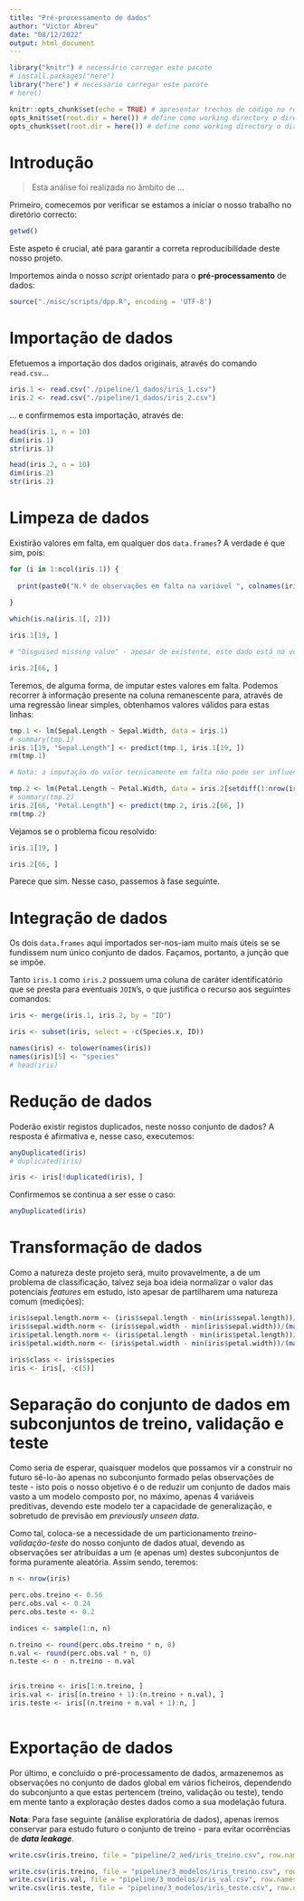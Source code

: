 ---
title: "Pré-processamento de dados"
author: "Victor Abreu"
date: "08/12/2022"
output: html_document
---



```{r setup, include=FALSE, cache = FALSE}

library("knitr") # necessário carregar este pacote
# install.packages("here")
library("here") # necessário carregar este pacote
# here()

knitr::opts_chunk$set(echo = TRUE) # apresentar trechos de código no relatório final: sim ou não?
opts_knit$set(root.dir = here()) # define como working directory o diretório do projeto (pois este ficheiro .Rmd está em "./pipeline/1_dados")
opts_chunk$set(root.dir = here()) # define como working directory o diretório do projeto (pois este ficheiro .Rmd está em "./pipeline/1_dados")

```



# Introdução


> Esta análise foi realizada no âmbito de ...


Primeiro, comecemos por verificar se estamos a iniciar o nosso trabalho no diretório correcto:


```{r}

getwd()

```


Este aspeto é crucial, até para garantir a correta reproducibilidade deste nosso projeto.

Importemos ainda o nosso *script* orientado para o **pré-processamento** de dados:


```{r}

source("./misc/scripts/dpp.R", encoding = 'UTF-8')

```



# Importação de dados


Efetuemos a importação dos dados originais, através do comando `read.csv`...


```{r}

iris.1 <- read.csv("./pipeline/1_dados/iris_1.csv")
iris.2 <- read.csv("./pipeline/1_dados/iris_2.csv")

```


... e confirmemos esta importação, através de:


```{r}

head(iris.1, n = 10)
dim(iris.1)
str(iris.1)

```


```{r}

head(iris.2, n = 10)
dim(iris.2)
str(iris.2)

```



# Limpeza de dados



Existirão valores em falta, em qualquer dos `data.frames`? A verdade é que sim, pois:


```{r}

for (i in 1:ncol(iris.1)) {
  
  print(paste0("N.º de observações em falta na variável ", colnames(iris.1)[i], ": ", dpp.data.anomalies(iris.1[, i], freqs = "abs")))
  
}

```


```{r}

which(is.na(iris.1[, 2]))

```


```{r}

iris.1[19, ]

```


```{r}

# "Disguised missing value" - apesar de existente, este dado está na verdade em falta, uma vez que não faz nenhum sentido o dado que nele foi preenchido e armazenado

iris.2[66, ]

```


Teremos, de alguma forma, de imputar estes valores em falta. Podemos recorrer à informação presente na coluna remanescente para, através de uma regressão linear simples, obtenhamos valores válidos para estas linhas:


```{r}

tmp.1 <- lm(Sepal.Length ~ Sepal.Width, data = iris.1)
# summary(tmp.1)
iris.1[19, "Sepal.Length"] <- predict(tmp.1, iris.1[19, ])
rm(tmp.1)

```


```{r}

# Nota: a imputação do valor tecnicamente em falta não pode ser influenciada pelo valor atualmente armazenado!

tmp.2 <- lm(Petal.Length ~ Petal.Width, data = iris.2[setdiff(1:nrow(iris.2), 66), ])
# summary(tmp.2)
iris.2[66, "Petal.Length"] <- predict(tmp.2, iris.2[66, ])
rm(tmp.2)

```


Vejamos se o problema ficou resolvido:


```{r}

iris.1[19, ]

```


```{r}

iris.2[66, ]

```


Parece que sim. Nesse caso, passemos à fase seguinte.



# Integração de dados



Os dois `data.frames` aqui importados ser-nos-iam muito mais úteis se se fundissem num único conjunto de dados. Façamos, portanto, a junção que se impõe.

Tanto `iris.1` como `iris.2` possuem uma coluna de caráter identificatório que se presta para eventuais `JOIN`'s, o que justifica o recurso aos seguintes comandos:


```{r}

iris <- merge(iris.1, iris.2, by = "ID")

```


```{r}

iris <- subset(iris, select = -c(Species.x, ID))

```


```{r}

names(iris) <- tolower(names(iris))
names(iris)[5] <- "species"
# head(iris)

```



# Redução de dados



Poderão existir registos duplicados, neste nosso conjunto de dados? A resposta é afirmativa e, nesse caso, executemos:


```{r}

anyDuplicated(iris)
# duplicated(iris)

```


```{r}

iris <- iris[!duplicated(iris), ]

```


Confirmemos se continua a ser esse o caso:


```{r}

anyDuplicated(iris)

```



# Transformação de dados


Como a natureza deste projeto será, muito provavelmente, a de um problema de classificação, talvez seja boa ideia normalizar o valor das potenciais *features* em estudo, isto apesar de partilharem uma natureza comum (medições):


```{r}

iris$sepal.length.norm <- (iris$sepal.length - min(iris$sepal.length))/(max(iris$sepal.length) - min(iris$sepal.length))
iris$sepal.width.norm <- (iris$sepal.width - min(iris$sepal.width))/(max(iris$sepal.width) - min(iris$sepal.width))
iris$petal.length.norm <- (iris$petal.length - min(iris$petal.length))/(max(iris$petal.length) - min(iris$petal.length))
iris$petal.width.norm <- (iris$petal.width - min(iris$petal.width))/(max(iris$petal.width) - min(iris$petal.width))

```


```{r}

iris$class <- iris$species
iris <- iris[, -c(5)]

```



# Separação do conjunto de dados em subconjuntos de treino, validação e teste



Como seria de esperar, quaisquer modelos que possamos vir a construir no futuro sê-lo-ão apenas no subconjunto formado pelas observações de teste - isto pois o nosso objetivo é o de reduzir um conjunto de dados mais vasto a um modelo composto por, no máximo, apenas 4 variáveis preditivas, devendo este modelo ter a capacidade de generalização, e sobretudo de previsão em *previously unseen data*.

Como tal, coloca-se a necessidade de um particionamento *treino-validação-teste* do nosso conjunto de dados atual, devendo as observações ser atribuídas a um (e apenas um) destes subconjuntos de forma puramente aleatória. Assim sendo, teremos:


```{r}

n <- nrow(iris)

perc.obs.treino <- 0.56
perc.obs.val <- 0.24
perc.obs.teste <- 0.2

indices <- sample(1:n, n)

n.treino <- round(perc.obs.treino * n, 0)
n.val <- round(perc.obs.val * n, 0)
n.teste <- n - n.treino - n.val
  
```


```{r}

iris.treino <- iris[1:n.treino, ]
iris.val <- iris[(n.treino + 1):(n.treino + n.val), ]
iris.teste <- iris[(n.treino + n.val + 1):n, ]
  
```



# Exportação de dados



Por último, e concluído o pré-processamento de dados, armazenemos as observações no conjunto de dados global em vários ficheiros, dependendo do subconjunto a que estas pertencem (treino, validação ou teste), tendo em mente tanto a exploração destes dados como a sua modelação futura.

**Nota**: Para fase seguinte (análise exploratória de dados), apenas iremos conservar para estudo futuro o conjunto de treino - para evitar ocorrências de ***data leakage***.


```{r}

write.csv(iris.treino, file = "pipeline/2_aed/iris_treino.csv", row.names = FALSE)

```


```{r}

write.csv(iris.treino, file = "pipeline/3_modelos/iris_treino.csv", row.names = FALSE)
write.csv(iris.val, file = "pipeline/3_modelos/iris_val.csv", row.names = FALSE)
write.csv(iris.teste, file = "pipeline/3_modelos/iris_teste.csv", row.names = FALSE)

```


<!-- COMENTÁRIOS--->